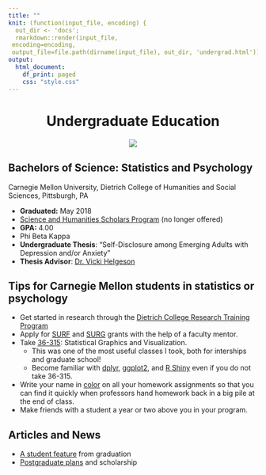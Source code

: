 ```yaml
---
title: ""
knit: (function(input_file, encoding) {
  out_dir <- 'docs';
  rmarkdown::render(input_file,
 encoding=encoding,
 output_file=file.path(dirname(input_file), out_dir, 'undergrad.html'))})
output:
  html_document:
    df_print: paged
    css: "style.css"
---
```


<center> <h1>Undergraduate Education</h1> </center>

</div>
<div style="margin-bottom:20px;">
</div>

<center>
<img src="cmu.png">
</center>

</div>
<div style="margin-bottom:20px;">
</div>

    
## Bachelors of Science: Statistics and Psychology 

Carnegie Mellon University, Dietrich College of Humanities and Social Sciences, Pittsburgh, PA


- **Graduated:** May 2018   
- [Science and Humanities Scholars Program](https://www.cmu.edu/shs/) (no longer offered)  
- **GPA:** 4.00   
- Phi Beta Kappa  
- **Undergraduate Thesis**: "Self-Disclosure among Emerging Adults with Depression and/or Anxiety"    
- **Thesis Advisor**: [Dr. Vicki Helgeson](https://www.cmu.edu/dietrich/psychology/people/core-training-faculty/helgeson-vicki.html)

</div>
<div style="margin-bottom:20px;">
</div>

## Tips for Carnegie Mellon students in statistics or psychology

- Get started in research through the [Dietrich College Research Training Program](https://www.cmu.edu/dietrich/students/undergraduate/programs/research-training-program.html)   
- Apply for [SURF](https://www.cmu.edu/uro/summer%20research%20fellowships/SURF/) and [SURG](https://www.cmu.edu/uro/research%20grants/SURG/index.html) grants with the help of a faculty mentor.    
- Take [36-315](http://www.stat.cmu.edu/academics/courselist): Statistical Graphics and Visualization.   
    + This was one of the most useful classes I took, both for interships and graduate school!   
    + Become familiar with [dplyr](https://dplyr.tidyverse.org/), [ggplot2](https://ggplot2.tidyverse.org/), and [R Shiny](https://shiny.rstudio.com/) even if you do not take 36-315.     
- Write your name in [color](http://www.stat.columbia.edu/~tzheng/files/Rcolor.pdf) on all your homework assignments so that you can find it quickly when professors hand homework back in a big pile at the end of class.     
- Make friends with a student a year or two above you in your program.

</div>
<div style="margin-bottom:20px;">
</div>

## Articles and News

- [A student feature](https://www.cmu.edu/dietrich/news/news-stories/2018/may/kim-hochstedler.html) from graduation
- [Postgraduate plans](https://www.uaasports.info/sports/wswimdive/2017-18/releases/hochstedlerpgscholarship) and scholarship


